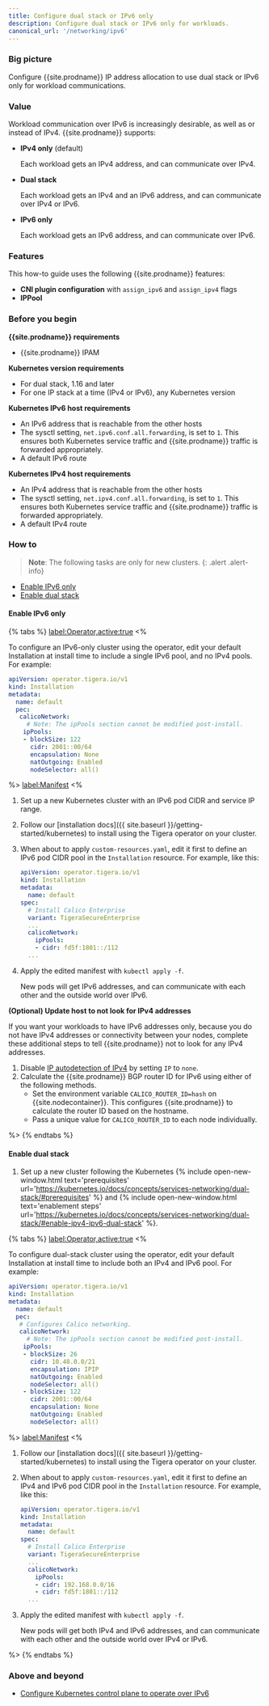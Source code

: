 ```yaml
---
title: Configure dual stack or IPv6 only
description: Configure dual stack or IPv6 only for workloads.
canonical_url: '/networking/ipv6'
---
```


### Big picture

Configure {{site.prodname}} IP address allocation to use dual stack or IPv6 only for workload communications.

### Value

Workload communication over IPv6 is increasingly desirable, as well as or instead of IPv4. {{site.prodname}} supports:

- **IPv4 only** (default)

  Each workload gets an IPv4 address, and can communicate over IPv4.

- **Dual stack**

  Each workload gets an IPv4 and an IPv6 address, and can communicate over IPv4 or IPv6.

- **IPv6 only**

  Each workload gets an IPv6 address, and can communicate over IPv6.

### Features

This how-to guide uses the following {{site.prodname}} features:

- **CNI plugin configuration** with `assign_ipv6` and `assign_ipv4` flags
- **IPPool**

### Before you begin

**{{site.prodname}} requirements**

- {{site.prodname}} IPAM

**Kubernetes version requirements**
  - For dual stack, 1.16 and later
  - For one IP stack at a time (IPv4 or IPv6), any Kubernetes version

**Kubernetes IPv6 host requirements**
  - An IPv6 address that is reachable from the other hosts
  - The sysctl setting, `net.ipv6.conf.all.forwarding`, is set to `1`.
    This ensures both Kubernetes service traffic and {{site.prodname}} traffic is forwarded appropriately.
  - A default IPv6 route

**Kubernetes IPv4 host requirements**
  - An IPv4 address that is reachable from the other hosts
  - The sysctl setting, `net.ipv4.conf.all.forwarding`, is set to `1`.
    This ensures both Kubernetes service traffic and {{site.prodname}} traffic is forwarded appropriately.
  - A default IPv4 route

### How to

>**Note**: The following tasks are only for new clusters.
{: .alert .alert-info}

- [Enable IPv6 only](#enable-ipv6-only)
- [Enable dual stack](#enable-dual-stack)

#### Enable IPv6 only

{% tabs %}
  <label:Operator,active:true>
<%

To configure an IPv6-only cluster using the operator, edit your default Installation at install time to include a single IPv6 pool, and no IPv4 pools. For example:

```yaml
apiVersion: operator.tigera.io/v1
kind: Installation
metadata:
  name: default
  pec:
   calicoNetwork:
     # Note: The ipPools section cannot be modified post-install.
    ipPools:
    - blockSize: 122
      cidr: 2001::00/64 
      encapsulation: None 
      natOutgoing: Enabled 
      nodeSelector: all()
```

%>
<label:Manifest>
<%

1. Set up a new Kubernetes cluster with an IPv6 pod CIDR and service IP range.

1. Follow our [installation docs]({{ site.baseurl }}/getting-started/kubernetes) to install using
    the Tigera operator on your cluster.

1. When about to apply `custom-resources.yaml`, edit it first to define an IPv6 pod CIDR
    pool in the `Installation` resource.  For example, like this:

    ```yaml
    apiVersion: operator.tigera.io/v1
    kind: Installation
    metadata:
      name: default
    spec:
      # Install Calico Enterprise
      variant: TigeraSecureEnterprise
      ...
      calicoNetwork:
        ipPools:
        - cidr: fd5f:1801::/112
      ...
    ```

1. Apply the edited manifest with `kubectl apply -f`.

   New pods will get IPv6 addresses, and can communicate with each other and the outside world over IPv6.

**(Optional) Update host to not look for IPv4 addresses**

If you want your workloads to have IPv6 addresses only, because you do not have IPv4 addresses or connectivity
between your nodes, complete these additional steps to tell {{site.prodname}} not to look for any IPv4 addresses.

1. Disable [IP autodetection of IPv4]({{site.baseurl}}/networking/ip-autodetection) by setting `IP` to `none`.
1. Calculate the {{site.prodname}} BGP router ID for IPv6 using either of the following methods.
   - Set the environment variable `CALICO_ROUTER_ID=hash` on {{site.nodecontainer}}.
     This configures {{site.prodname}} to calculate the router ID based on the hostname.
   - Pass a unique value for `CALICO_ROUTER_ID` to each node individually.

%>
{% endtabs %}

#### Enable dual stack

1. Set up a new cluster following the Kubernetes {% include open-new-window.html text='prerequisites' url='https://kubernetes.io/docs/concepts/services-networking/dual-stack/#prerequisites' %} and {% include open-new-window.html text='enablement steps' url='https://kubernetes.io/docs/concepts/services-networking/dual-stack/#enable-ipv4-ipv6-dual-stack' %}.

{% tabs %}
  <label:Operator,active:true>
<%

To configure dual-stack cluster using the operator, edit your default Installation at install time to include both an IPv4 and IPv6 pool. For example:

```yaml
apiVersion: operator.tigera.io/v1
kind: Installation
metadata:
  name: default
  pec:
   # Configures Calico networking.
   calicoNetwork:
     # Note: The ipPools section cannot be modified post-install.
    ipPools:
    - blockSize: 26
      cidr: 10.48.0.0/21
      encapsulation: IPIP
      natOutgoing: Enabled
      nodeSelector: all()
    - blockSize: 122
      cidr: 2001::00/64 
      encapsulation: None 
      natOutgoing: Enabled 
      nodeSelector: all()
```

%>
<label:Manifest>
<%

1. Follow our [installation docs]({{ site.baseurl }}/getting-started/kubernetes) to install using
    the Tigera operator on your cluster.

1. When about to apply `custom-resources.yaml`, edit it first to define an IPv4 and IPv6 pod CIDR
    pool in the `Installation` resource.  For example, like this:

    ```yaml
    apiVersion: operator.tigera.io/v1
    kind: Installation
    metadata:
      name: default
    spec:
      # Install Calico Enterprise
      variant: TigeraSecureEnterprise
      ...
      calicoNetwork:
        ipPools:
        - cidr: 192.168.0.0/16
        - cidr: fd5f:1801::/112
      ...
    ```

1. Apply the edited manifest with `kubectl apply -f`.

   New pods will get both IPv4 and IPv6 addresses, and can communicate with each other and the outside world over IPv4 or IPv6.

%>
{% endtabs %}

### Above and beyond

- [Configure Kubernetes control plane to operate over IPv6]({{site.baseurl}}/networking/ipv6-control-plane)
